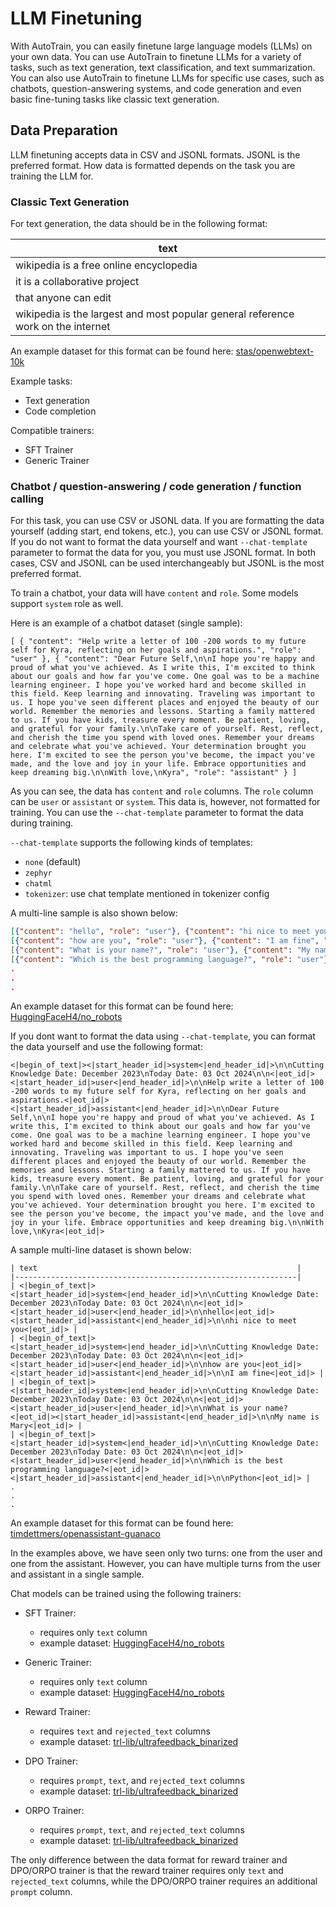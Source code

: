 # LLM Finetuning

With AutoTrain, you can easily finetune large language models (LLMs) on your own data. 
You can use AutoTrain to finetune LLMs for a variety of tasks, such as text generation, text classification, 
and text summarization. You can also use AutoTrain to finetune LLMs for specific use cases, such as chatbots, 
question-answering systems, and code generation and even basic fine-tuning tasks like classic text generation.


## Data Preparation

LLM finetuning accepts data in CSV and JSONL formats. JSONL is the preferred format.
How data is formatted depends on the task you are training the LLM for.

### Classic Text Generation

For text generation, the data should be in the following format:

| text                                                          |
|---------------------------------------------------------------|
| wikipedia is a free online encyclopedia                       |
| it is a collaborative project                                 |
| that anyone can edit                                          |
| wikipedia is the largest and most popular general reference work on the internet |

An example dataset for this format can be found here: [stas/openwebtext-10k](https://huggingface.co/datasets/stas/openwebtext-10k)

Example tasks:
- Text generation
- Code completion

Compatible trainers:
- SFT Trainer
- Generic Trainer

### Chatbot / question-answering / code generation / function calling

For this task, you can use CSV or JSONL data. If you are formatting the data yourself (adding start, end tokens, etc.), you can use CSV or JSONL format.
If you do not want to format the data yourself and want `--chat-template` parameter to format the data for you, you must use JSONL format.
In both cases, CSV and JSONL can be used interchangeably but JSONL is the most preferred format.

To train a chatbot, your data will have `content` and `role`. Some models support `system` role as well.

Here is an example of a chatbot dataset (single sample):

```
[ { "content": "Help write a letter of 100 -200 words to my future self for Kyra, reflecting on her goals and aspirations.", "role": "user" }, { "content": "Dear Future Self,\n\nI hope you're happy and proud of what you've achieved. As I write this, I'm excited to think about our goals and how far you've come. One goal was to be a machine learning engineer. I hope you've worked hard and become skilled in this field. Keep learning and innovating. Traveling was important to us. I hope you've seen different places and enjoyed the beauty of our world. Remember the memories and lessons. Starting a family mattered to us. If you have kids, treasure every moment. Be patient, loving, and grateful for your family.\n\nTake care of yourself. Rest, reflect, and cherish the time you spend with loved ones. Remember your dreams and celebrate what you've achieved. Your determination brought you here. I'm excited to see the person you've become, the impact you've made, and the love and joy in your life. Embrace opportunities and keep dreaming big.\n\nWith love,\nKyra", "role": "assistant" } ]
```

As you can see, the data has `content` and `role` columns. The `role` column can be `user` or `assistant` or `system`.
This data is, however, not formatted for training. You can use the `--chat-template` parameter to format the data during training.

`--chat-template` supports the following kinds of templates:
- `none` (default)
- `zephyr`
- `chatml`
- `tokenizer`: use chat template mentioned in tokenizer config

A multi-line sample is also shown below:

```json
[{"content": "hello", "role": "user"}, {"content": "hi nice to meet you", "role": "assistant"}]
[{"content": "how are you", "role": "user"}, {"content": "I am fine", "role": "assistant"}]
[{"content": "What is your name?", "role": "user"}, {"content": "My name is Mary", "role": "assistant"}]
[{"content": "Which is the best programming language?", "role": "user"}, {"content": "Python", "role": "assistant"}]
.
.
.
```

An example dataset for this format can be found here: [HuggingFaceH4/no_robots](https://huggingface.co/datasets/HuggingFaceH4/no_robots)

If you dont want to format the data using `--chat-template`, you can format the data yourself and use the following format:

```
<|begin_of_text|><|start_header_id|>system<|end_header_id|>\n\nCutting Knowledge Date: December 2023\nToday Date: 03 Oct 2024\n\n<|eot_id|><|start_header_id|>user<|end_header_id|>\n\nHelp write a letter of 100 -200 words to my future self for Kyra, reflecting on her goals and aspirations.<|eot_id|><|start_header_id|>assistant<|end_header_id|>\n\nDear Future Self,\n\nI hope you're happy and proud of what you've achieved. As I write this, I'm excited to think about our goals and how far you've come. One goal was to be a machine learning engineer. I hope you've worked hard and become skilled in this field. Keep learning and innovating. Traveling was important to us. I hope you've seen different places and enjoyed the beauty of our world. Remember the memories and lessons. Starting a family mattered to us. If you have kids, treasure every moment. Be patient, loving, and grateful for your family.\n\nTake care of yourself. Rest, reflect, and cherish the time you spend with loved ones. Remember your dreams and celebrate what you've achieved. Your determination brought you here. I'm excited to see the person you've become, the impact you've made, and the love and joy in your life. Embrace opportunities and keep dreaming big.\n\nWith love,\nKyra<|eot_id|>
```

A sample multi-line dataset is shown below:

```
| text                                                          |
|---------------------------------------------------------------|
| <|begin_of_text|><|start_header_id|>system<|end_header_id|>\n\nCutting Knowledge Date: December 2023\nToday Date: 03 Oct 2024\n\n<|eot_id|><|start_header_id|>user<|end_header_id|>\n\nhello<|eot_id|><|start_header_id|>assistant<|end_header_id|>\n\nhi nice to meet you<|eot_id|> |
| <|begin_of_text|><|start_header_id|>system<|end_header_id|>\n\nCutting Knowledge Date: December 2023\nToday Date: 03 Oct 2024\n\n<|eot_id|><|start_header_id|>user<|end_header_id|>\n\nhow are you<|eot_id|><|start_header_id|>assistant<|end_header_id|>\n\nI am fine<|eot_id|> |
| <|begin_of_text|><|start_header_id|>system<|end_header_id|>\n\nCutting Knowledge Date: December 2023\nToday Date: 03 Oct 2024\n\n<|eot_id|><|start_header_id|>user<|end_header_id|>\n\nWhat is your name?<|eot_id|><|start_header_id|>assistant<|end_header_id|>\n\nMy name is Mary<|eot_id|> |
| <|begin_of_text|><|start_header_id|>system<|end_header_id|>\n\nCutting Knowledge Date: December 2023\nToday Date: 03 Oct 2024\n\n<|eot_id|><|start_header_id|>user<|end_header_id|>\n\nWhich is the best programming language?<|eot_id|><|start_header_id|>assistant<|end_header_id|>\n\nPython<|eot_id|> |
.
.
.
```

An example dataset for this format can be found here: [timdettmers/openassistant-guanaco](https://huggingface.co/datasets/timdettmers/openassistant-guanaco)

In the examples above, we have seen only two turns: one from the user and one from the assistant. However, you can have multiple turns from the user and assistant in a single sample.

Chat models can be trained using the following trainers:

- SFT Trainer:
    - requires only `text` column
    - example dataset: [HuggingFaceH4/no_robots](https://huggingface.co/datasets/HuggingFaceH4/no_robots)

- Generic Trainer:
    - requires only `text` column
    - example dataset: [HuggingFaceH4/no_robots](https://huggingface.co/datasets/HuggingFaceH4/no_robots)

- Reward Trainer:
    - requires `text` and `rejected_text` columns
    - example dataset: [trl-lib/ultrafeedback_binarized](https://huggingface.co/datasets/trl-lib/ultrafeedback_binarized)

- DPO Trainer:
    - requires `prompt`, `text`, and `rejected_text` columns
    - example dataset: [trl-lib/ultrafeedback_binarized](https://huggingface.co/datasets/trl-lib/ultrafeedback_binarized)

- ORPO Trainer:
    - requires `prompt`, `text`, and `rejected_text` columns
    - example dataset: [trl-lib/ultrafeedback_binarized](https://huggingface.co/datasets/trl-lib/ultrafeedback_binarized)

The only difference between the data format for reward trainer and DPO/ORPO trainer is that the reward trainer requires only `text` and `rejected_text` columns, while the DPO/ORPO trainer requires an additional `prompt` column.



